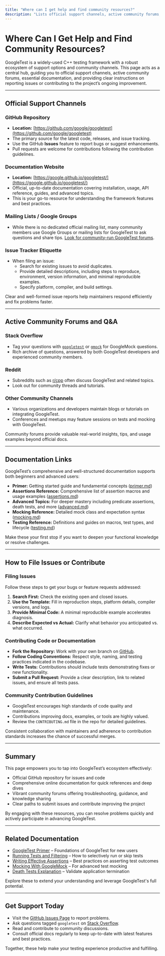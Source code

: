 ```yaml
---
title: "Where can I get help and find community resources?"
description: "Lists official support channels, active community forums, documentation links, and guidance on how to file issues or contribute to the project. Acts as a hub for ongoing support and improvement."
---
```


# Where Can I Get Help and Find Community Resources?

GoogleTest is a widely-used C++ testing framework with a robust ecosystem of support options and community channels. This page acts as a central hub, guiding you to official support channels, active community forums, essential documentation, and providing clear instructions on reporting issues or contributing to the project’s ongoing improvement.

---

## Official Support Channels

### GitHub Repository

- **Location:** [https://github.com/google/googletest](https://github.com/google/googletest)
- The primary source for the latest code, releases, and issue tracking.
- Use the GitHub **Issues** feature to report bugs or suggest enhancements.
- Pull requests are welcome for contributions following the contribution guidelines.

### Documentation Website

- **Location:** [https://google.github.io/googletest/](https://google.github.io/googletest/)
- Official, up-to-date documentation covering installation, usage, API reference, guides, and advanced topics.
- This is your go-to resource for understanding the framework features and best practices.

### Mailing Lists / Google Groups

- While there is no dedicated official mailing list, many community members use Google Groups or mailing lists for GoogleTest to ask questions and share tips. [Look for community-run GoogleTest forums](https://groups.google.com/g/googletest).

### Issue Tracker Etiquette

- When filing an issue:
  - Search for existing issues to avoid duplicates.
  - Provide detailed descriptions, including steps to reproduce, environment, version information, and minimal reproducible examples.
  - Specify platform, compiler, and build settings.

<Tip>
Clear and well-formed issue reports help maintainers respond efficiently and fix problems faster.
</Tip>

---

## Active Community Forums and Q&A

### Stack Overflow

- Tag your questions with [`googletest`](https://stackoverflow.com/questions/tagged/googletest) or [`gmock`](https://stackoverflow.com/questions/tagged/gmock) for GoogleMock questions.
- Rich archive of questions, answered by both GoogleTest developers and experienced community members.

### Reddit

- Subreddits such as [r/cpp](https://www.reddit.com/r/cpp/) often discuss GoogleTest and related topics.
- Look out for community threads and tutorials.

### Other Community Channels

- Various organizations and developers maintain blogs or tutorials on integrating GoogleTest.
- Conferences and meetups may feature sessions on tests and mocking with GoogleTest.

<Note>
Community forums provide valuable real-world insights, tips, and usage examples beyond official docs.
</Note>

---

## Documentation Links

GoogleTest’s comprehensive and well-structured documentation supports both beginners and advanced users:

- **Primer:** Getting started guide and fundamental concepts ([primer.md](primer.md))
- **Assertions Reference:** Comprehensive list of assertion macros and usage examples ([assertions.md](docs/reference/assertions.md))
- **Advanced Topics:** For deeper mastery including predicate assertions, death tests, and more ([advanced.md](docs/advanced.md))
- **Mocking Reference:** Detailed mock class and expectation syntax ([mocking.md](docs/reference/mocking.md))
- **Testing Reference:** Definitions and guides on macros, test types, and lifecycle ([testing.md](docs/reference/testing.md))

Make these your first stop if you want to deepen your functional knowledge or resolve challenges.

---

## How to File Issues or Contribute

### Filing Issues

Follow these steps to get your bugs or feature requests addressed:

1. **Search First:** Check the existing open and closed issues.
2. **Use the Template:** Fill in reproduction steps, platform details, compiler versions, and logs.
3. **Provide Minimal Code:** A minimal reproducible example accelerates diagnosis.
4. **Describe Expected vs Actual:** Clarify what behavior you anticipated vs. what occurred.

### Contributing Code or Documentation

- **Fork the Repository:** Work with your own branch on [GitHub](https://github.com/google/googletest).
- **Follow Coding Conventions:** Respect style, naming, and testing practices indicated in the codebase.
- **Write Tests:** Contributions should include tests demonstrating fixes or new functionality.
- **Submit a Pull Request:** Provide a clear description, link to related issues, and ensure all tests pass.

### Community Contribution Guidelines

- GoogleTest encourages high standards of code quality and maintenance.
- Contributions improving docs, examples, or tools are highly valued.
- Review the `CONTRIBUTING.md` file in the repo for detailed guidelines.

<Tip>
Consistent collaboration with maintainers and adherence to contribution standards increases the chance of successful merges.
</Tip>

---

## Summary

This page empowers you to tap into GoogleTest’s ecosystem effectively:

- Official GitHub repository for issues and code
- Comprehensive online documentation for quick references and deep dives
- Vibrant community forums offering troubleshooting, guidance, and knowledge sharing
- Clear paths to submit issues and contribute improving the project

By engaging with these resources, you can resolve problems quickly and actively participate in advancing GoogleTest.

---

## Related Documentation

- [GoogleTest Primer](primer.md) – Foundations of GoogleTest for new users
- [Running Tests and Filtering](advanced.md#running-a-subset-of-the-tests) – How to selectively run or skip tests
- [Writing Effective Assertions](guides/core-testing-workflows/writing-effective-assertions.mdx) – Best practices on asserting test outcomes
- [Mocking With GoogleMock](guides/mocking-and-advanced-usage/mocking-with-gmock.mdx) – For advanced test mocking
- [Death Tests Explanation](guides/mocking-and-advanced-usage/using-death-tests.mdx) – Validate application termination

Explore these to extend your understanding and leverage GoogleTest's full potential.

---

## Get Support Today

- Visit the [GitHub Issues Page](https://github.com/google/googletest/issues) to report problems.
- Ask questions tagged `googletest` on [Stack Overflow](https://stackoverflow.com/questions/tagged/googletest).
- Read and contribute to community discussions.
- Consult official docs regularly to keep up-to-date with latest features and best practices.

Together, these help make your testing experience productive and fulfilling.